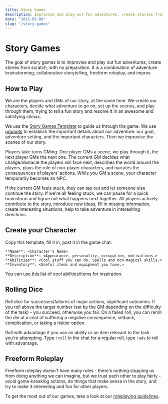 ```yaml
---
title: Story Games
description: Improvise and play out fun adventures, create stories from scratch, with no preparation.
date: "2015-05-06"
slug: "/story-games"
---
```


# Story Games
The goal of story games is to improvise and play out fun adventures, create stories from scratch, with no preparation. It is a combination of adventure brainstorming, collaborative storytelling, freeform roleplay, and improv.

## How to Play
We are the players and GMs of our story, at the same time. We create our characters, decide what adventure to go on, set up the scenes, and play through them, trying to tell a fun story and resolve it in an awesome and satisfying climax.

We use the [Story Games Template](https://docs.google.com/document/d/1Eg6jXg47vivpyKBfPQnO_SKSV0BIO1RMurGhRSc1rDA/) to guide us through the game.  We use [prompts](https://rpgadventures.io/prompts) to establish the important details about our adventure: our goal, adventure setting, and the important characters. Then we improvise the scenes of our story.

Players take turns GMing. One player GMs a scene, we play through it, the next player GMs the next one. The current GM decides what challge/obstacle the players will face next, describes the world around the players, plays the role of non-player characters, and narrates the consequences of players' actions. While you GM a scene, your character temporarily becomes an NPC. 

If the current GM feels stuck, they can tap out and let someone else continue the story. If we're all feeling stuck, we can pause for a quick brainstorm and figrue out what happens next together. All players actively contribute to the story, introduce new ideas, fill in missing information, create interesting situations, help to take adventure in interesiting directions.

## Create your Character

Copy this template, fill it in, post it in the game chat:

```
**Name**: <Character's Name>
**Description**: <Appearance, personality, occupation, motivations.>
**Abilities**: <Cool stuff you can do. Spells and non-magical skills.>
**Inventory**: <Useful items and equipment you have.>
```
You can use [this list](http://playmirage.io/all-powers) of cool abilities/items for inspiration.


## Rolling Dice
Roll dice for successes/failures of major actions, significant outcomes. If you roll above the target number (set by the GM depending on the difficulty of the task) - you succeed, otherwise you fail. On a failed roll, you can reroll the die at a cost of suffering a negative consequence, setback, complication, or taking a riskier option.

Roll with advantage if you use an ability or an item relevant to the task you're attempting. Type `!roll` in the chat for a regular roll, type `!adv` to roll with advantage.

## Freeform Roleplay
Freeform roleplay doesn't have many rules - there's nothing stopping us from doing anything we can imagine, but we trust each other to play fairly - avoid game-breaking actions, do things that make sense in the story, and try to make it interesting and fun for other players.

To get the most out of our games, take a look at our [roleplaying guidelines](https://rpgadventures.io/roleplaying-guidelines).
